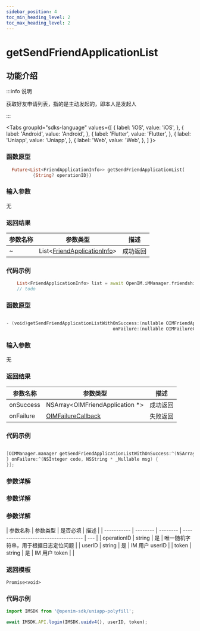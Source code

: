 ```yaml
---
sidebar_position: 4
toc_min_heading_level: 2
toc_max_heading_level: 2
---
```


# getSendFriendApplicationList

## 功能介绍

:::info 说明

获取好友申请列表，指的是主动发起的，即本人是发起人

:::

<Tabs
groupId="sdks-language"
values={[
{ label: 'iOS', value: 'iOS', },
{ label: 'Android', value: 'Android', },
{ label: 'Flutter', value: 'Flutter', },
{ label: 'Uniapp', value: 'Uniapp', },
{ label: 'Web', value: 'Web', },
]
}>

<TabItem value="Flutter">

### 函数原型

```dart showLineNumbers
  Future<List<FriendApplicationInfo>> getSendFriendApplicationList(
          {String? operationID})
```

### 输入参数

无

### 返回结果

| 参数名称  | 参数类型                                                   | 描述     |
| --------- | ---------------------------------------------------------- | -------- |
| ~ | List<[FriendApplicationInfo](docs/sdks/Class/Friend/FriendApplication.mdx)>                           | 成功返回 |

### 代码示例

```dart showLineNumbers
    List<FriendApplicationInfo> list = await OpenIM.iMManager.friendshipManager.getSendFriendApplicationList();
    // todo
```

</TabItem>

<TabItem value="iOS">

### 函数原型

```swift showLineNumbers

- (void)getSendFriendApplicationListWithOnSuccess:(nullable OIMFriendApplicationsCallback)onSuccess
                                        onFailure:(nullable OIMFailureCallback)onFailure;

```

### 输入参数

无

### 返回结果

| 参数名称  | 参数类型                                                   | 描述     |
| --------- | ---------------------------------------------------------- | -------- |
| onSuccess | NSArray<OIMFriendApplication \*>                           | 成功返回 |
| onFailure | [OIMFailureCallback](docs/sdks/Callback/ErrorCallback.mdx) | 失败返回 |

### 代码示例

```swift showLineNumbers

[OIMManager.manager getSendFriendApplicationListWithOnSuccess:^(NSArray<OIMFriendApplication *> * _Nullable friendApplications) {
} onFailure:^(NSInteger code, NSString * _Nullable msg) {
}];

```

</TabItem>

<TabItem value="Android">

### 参数详解

</TabItem>

<TabItem value="Web">

### 参数详解

</TabItem>

<TabItem value="Uniapp">

### 参数详解

| 参数名称    | 参数类型 | 是否必填 | 描述                                 |
| ----------- | -------- | -------- | ------------------------------------ | --- |
| operationID | string   | 是       | 唯一随机字符串，用于根据日志定位问题 |
| userID      | string   | 是       | IM 用户 userID                       |
| token       | string   | 是       | IM 用户 token                        |     |

### 返回模板

```
Promise<void>
```

### 代码示例

```js showLineNumbers
import IMSDK from '@openim-sdk/uniapp-polyfill';

await IMSDK.API.login(IMSDK.uuidv4(), userID, token);
```

</TabItem>

</Tabs>
